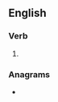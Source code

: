 ==English==

===Verb===
{{head|en|verb form}}

# {{en-third-person singular of|reposition}}

===Anagrams===
* {{anagrams|en|isoproteins|positioners|post-ironies|postironies|proteinosis}}
